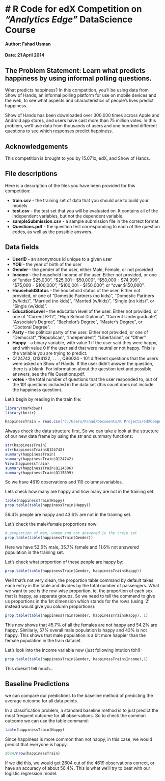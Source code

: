 # R Code for edX Competition on *"Analytics Edge"* DataScience Course
==================================================================

#### Author: Fahad Usman
#### Date: 21 April 2014

## The Problem Statement: Learn what predicts happiness by using informal polling questions. 

What predicts happiness? In this competition, you'll be using data from Show of Hands, an informal polling platform for use on mobile devices and the web, to see what aspects and characteristics of people's lives predict happiness.

Show of Hands has been downloaded over 300,000 times across Apple and Android app stores, and users have cast more than 75 million votes. In this problem, we'll use data from thousands of users and one hundred different questions to see which responses predict happiness.

## Acknowledgements

This competition is brought to you by 15.071x, edX, and Show of Hands.

## File descriptions

Here is a description of the files you have been provided for this competition:

- **train.csv** - the training set of data that you should use to build your models
- **test.csv**  - the test set that you will be evaluated on. It contains all of the independent variables, but not the dependent variable.
- **sampleSubmission.csv** - a sample submission file in the correct format.
- **Questions.pdf** - the question test corresponding to each of the question codes, as well as the possible answers.

## Data fields

- **UserID** - an anonymous id unique to a given user
- **YOB** - the year of birth of the user
- **Gender** - the gender of the user, either Male, Female, or not provided
- **Income** - the household income of the user. Either not provided, or one of "under $25,000", "$25,001 - $50,000", "$50,000 - $74,999", "$75,000 - $100,000", "$100,001 - $150,000", or "over $150,000".
- **HouseholdStatus** - the household status of the user. Either not provided, or one of "Domestic Partners (no kids)", "Domestic Partners (w/kids)", "Married (no kids)", "Married (w/kids)", "Single (no kids)", or "Single (w/kids)".
- **EducationLevel** - the education level of the user. Either not provided, or one of "Current K-12", "High School Diploma", "Current Undergraduate", "Associate's Degree", "Bachelor's Degree", "Master's Degree", or "Doctoral Degree".
- **Party** - the political party of the user. Either not provided, or one of "Democrat", "Republican", "Independent", "Libertarian", or "Other".
- **Happy** - a binary variable, with value 1 if the user said they were happy, and with value 0 if the user said that were neutral or not happy. This is the variable you are trying to predict.
- Q124742, Q124122, . . . , Q96024 - 101 different questions that the users were asked on Show of Hands. If the user didn't answer the question, there is a blank. For information about the question text and possible answers, see the file Questions.pdf.
- **votes** - the total number of questions that the user responded to, out of the 101 questions included in the data set (this count does not include the happiness question).


Let's begin by reading in the train file:

```r
library(markdown)
library(knitr)
```

```r
happinessTrain = read.csv("C:/Users/Fahad/Documents/R Projects/edXCompetition/Data/train.csv")
```

Always check the data structure first, So we can take a look at the structure of our new data frame by using the str and summary functions:

```r
str(happinessTrain)
str(happinessTrain$Q124742)
summary(happinessTrain)
summary(happinessTrain$Q124742)
View(happinessTrain)
summary(happinessTrain$Q114386)
summary(happinessTrain$Q115899)
```

So we have 4619 observations and 110 columns/variables.

Lets check how many are happy and how many are not in the training set:

```r

table(happinessTrain$Happy)
prop.table(table(happinessTrain$Happy))

```

56.4% people are happy and 43.6% are not in the training set.

Let's check the male/female proportions now:

```r
# proportion of men, women and not answered in the train set
prop.table(table(happinessTrain$Gender))
```

Here we have 52.6% male, 35.7% female and 11.6% not answered population in the training set.

Let's check what proportion of these people are happy by:

```r
prop.table(table(happinessTrain$Gender, happinessTrain$Happy))

```

Well that's not very clean, the proportion table command by default takes each entry in the table and divides by the total number of passengers. What we want to see is the row-wise proportion, ie, the proportion of each sex that is happy, as separate groups. So we need to tell the command to give us proportions in the 1st dimension which stands for the rows (using '2' instead would give you column proportions):

```r
prop.table(table(happinessTrain$Gender, happinessTrain$Happy), 1)

```
This now shows that 45.7% of all the females are not happy and 54.2% are happy. Similarly, 57% overall male population  is happy and 43% is not happy. This shows that male population is a bit more happier than the female population in the train dataset.

Let's look into the income variable now (just following intution tbh!):

```r
prop.table(table(happinessTrain$Gender, happinessTrain$Income),1)

```
This doesn't tell much...

## Baseline Predictions
we can compare our predictions to the baseline method of predicting the average outcome for all data points. 

In a classification problem, a standard baseline method is to just predict the most frequent outcome for all observations. So to check the common outcome we can use the table command:

```r

table(happinessTrain$Happy)

```


Since happiness is more common than not happy, in this case, we would predict that everyone is happy.

```r
2604/nrow(happinessTrain)

```

If we did this, we would get 2604 out of the 4619 observations correct, or have an accuracy of about 56.4%. This is what we'll try to beat with our logistic regression model.




